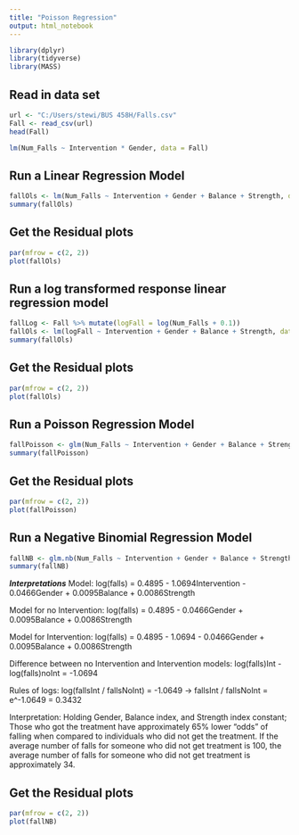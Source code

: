 ---
title: "Poisson Regression"
output: html_notebook
---

```{r}
library(dplyr)
library(tidyverse)
library(MASS)
```


## Read in data set

```{r}
url <- "C:/Users/stewi/BUS 458H/Falls.csv"
Fall <- read_csv(url)
head(Fall)
```


```{r}
lm(Num_Falls ~ Intervention * Gender, data = Fall)
```


## Run a Linear Regression Model

```{r}
fallOls <- lm(Num_Falls ~ Intervention + Gender + Balance + Strength, data = Fall)
summary(fallOls)
```

## Get the Residual plots

```{r}
par(mfrow = c(2, 2))
plot(fallOls)
```


## Run a log transformed response linear regression model

```{r}
fallLog <- Fall %>% mutate(logFall = log(Num_Falls + 0.1))
fallOls <- lm(logFall ~ Intervention + Gender + Balance + Strength, data = fallLog)
summary(fallOls)
```


## Get the Residual plots

```{r}
par(mfrow = c(2, 2))
plot(fallOls)
```


## Run a Poisson Regression Model

```{r}
fallPoisson <- glm(Num_Falls ~ Intervention + Gender + Balance + Strength, data = Fall, family = "poisson")
summary(fallPoisson)
```

## Get the Residual plots

```{r}
par(mfrow = c(2, 2))
plot(fallPoisson)
```


## Run a Negative Binomial Regression Model

```{r}
fallNB <- glm.nb(Num_Falls ~ Intervention + Gender + Balance + Strength, data = Fall)
summary(fallNB)
```

***Interpretations***
Model: log(falls) = 0.4895 - 1.0694Intervention - 0.0466Gender + 0.0095Balance + 0.0086Strength

Model for no Intervention: log(falls) = 0.4895 - 0.0466Gender + 0.0095Balance + 0.0086Strength

Model for Intervention: log(falls) = 0.4895 - 1.0694 - 0.0466Gender + 0.0095Balance + 0.0086Strength

Difference between no Intervention and Intervention models: log(falls)Int - log(falls)noInt = -1.0694

Rules of logs: log(fallsInt / fallsNoInt) = -1.0649 -> fallsInt / fallsNoInt = e^-1.0649 = 0.3432

Interpretation: Holding Gender, Balance index, and Strength index constant; Those who got the treatment have approximately 65% lower "odds" of falling when compared to individuals who did not get the treatment. If the average number of falls for someone who did not get treatment is 100, the average number of falls for someone who did not get treatment is approximately 34.



## Get the Residual plots

```{r}
par(mfrow = c(2, 2))
plot(fallNB)
```










